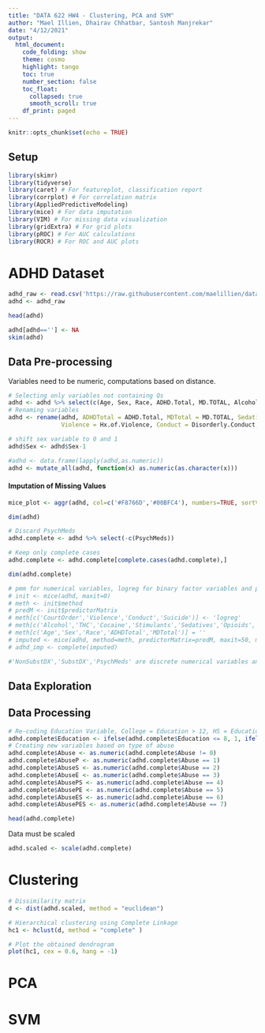 ```yaml
---
title: "DATA 622 HW4 - Clustering, PCA and SVM"
author: "Mael Illien, Dhairav Chhatbar, Santosh Manjrekar"
date: "4/12/2021"
output: 
  html_document:
    code_folding: show
    theme: cosmo
    highlight: tango
    toc: true
    number_section: false
    toc_float:
      collapsed: true
      smooth_scroll: true
    df_print: paged
---
```


```r
knitr::opts_chunk$set(echo = TRUE)
```

## Setup

```r
library(skimr)
library(tidyverse)
library(caret) # For featureplot, classification report
library(corrplot) # For correlation matrix
library(AppliedPredictiveModeling)
library(mice) # For data imputation
library(VIM) # For missing data visualization
library(gridExtra) # For grid plots
library(pROC) # For AUC calculations
library(ROCR) # For ROC and AUC plots
```


# ADHD Dataset

```r
adhd_raw <- read.csv('https://raw.githubusercontent.com/maelillien/data622/main/hw4/adhd_data.csv', header = TRUE)
adhd <- adhd_raw
```

```r
head(adhd)
```

```r
adhd[adhd==''] <- NA 
skim(adhd)
```


## Data Pre-processing

Variables need to be numeric, computations based on distance.

```r
# Selecting only variables not containing Qs
adhd <- adhd %>% select(c(Age, Sex, Race, ADHD.Total, MD.TOTAL, Alcohol:Psych.meds.))
# Renaming variables
adhd <- rename(adhd, ADHDTotal = ADHD.Total, MDTotal = MD.TOTAL, Sedatives = Sedative.hypnotics, CourtOrder = Court.order, 
               Violence = Hx.of.Violence, Conduct = Disorderly.Conduct, NonSubstDX = Non.subst.Dx, SubstDX = Subst.Dx, PsychMeds = Psych.meds.)

# shift sex variable to 0 and 1
adhd$Sex <- adhd$Sex-1


```

```r
#adhd <- data.frame(lapply(adhd,as.numeric))
adhd <- mutate_all(adhd, function(x) as.numeric(as.character(x)))
```






#### Imputation of Missing Values

```r
mice_plot <- aggr(adhd, col=c('#F8766D','#00BFC4'), numbers=TRUE, sortVars=TRUE, labels=names(adhd), cex.axis=.7, gap=3, ylab=c("Missing data","Pattern"))
```

```r
dim(adhd)
```


```r
# Discard PsychMeds
adhd.complete <- adhd %>% select(-c(PsychMeds))

# Keep only complete cases
adhd.complete <- adhd.complete[complete.cases(adhd.complete),]
```

```r
dim(adhd.complete)
```

```r
# pmm for numerical variables, logreg for binary factor variables and polyr for ordered factor variables
# init <- mice(adhd, maxit=0)
# meth <- init$method
# predM <- init$predictorMatrix
# meth[c('CourtOrder','Violence','Conduct','Suicide')] <- 'logreg'
# meth[c('Alcohol','THC','Cocaine','Stimulants','Sedatives','Opioids','Abuse', 'NonSubstDX','SubstDX','PsychMeds')] <- 'polr'
# meth[c('Age','Sex','Race','ADHDTotal','MDTotal')] = ''
# imputed <- mice(adhd, method=meth, predictorMatrix=predM, maxit=50, m=5, seed=500)
# adhd_imp <- complete(imputed)

#'NonSubstDX','SubstDX','PsychMeds' are discrete numerical variables and should be imputed using other techniques: mean, median or mode

```

## Data Exploration



## Data Processing

```r
# Re-coding Education Variable, College = Education > 12, HS = Education > 8 & <= 12, MS = Education <= 8 
adhd.complete$Education <- ifelse(adhd.complete$Education <= 8, 1, ifelse(adhd.complete$Education <= 12 & adhd.complete$Education > 8, 2, ifelse(adhd.complete$Education > 12, 3, 99)))
# Creating new variables based on type of abuse
adhd.complete$Abuse <- as.numeric(adhd.complete$Abuse != 0)
adhd.complete$AbuseP <- as.numeric(adhd.complete$Abuse == 1)
adhd.complete$AbuseS <- as.numeric(adhd.complete$Abuse == 2)
adhd.complete$AbuseE <- as.numeric(adhd.complete$Abuse == 3)
adhd.complete$AbusePS <- as.numeric(adhd.complete$Abuse == 4)
adhd.complete$AbusePE <- as.numeric(adhd.complete$Abuse == 5)
adhd.complete$AbuseES <- as.numeric(adhd.complete$Abuse == 6)
adhd.complete$AbusePES <- as.numeric(adhd.complete$Abuse == 7)
```

```r
head(adhd.complete)
```


Data must be scaled

```r
adhd.scaled <- scale(adhd.complete)
```


# Clustering

```r
# Dissimilarity matrix
d <- dist(adhd.scaled, method = "euclidean")

# Hierarchical clustering using Complete Linkage
hc1 <- hclust(d, method = "complete" )

# Plot the obtained dendrogram
plot(hc1, cex = 0.6, hang = -1)
```



# PCA

# SVM



